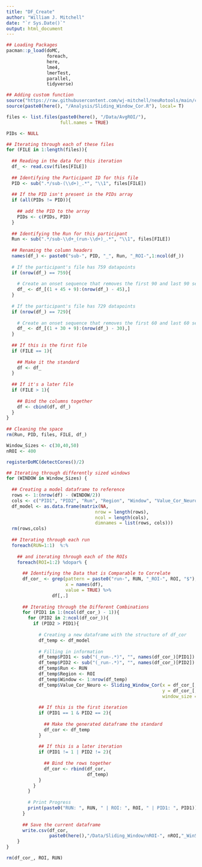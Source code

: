 ```yaml
---
title: "DF_Create"
author: "William J. Mitchell"
date: "`r Sys.Date()`"
output: html_document
---
```


```r
## Loading Packages
pacman::p_load(doMC,
               foreach,
               here, 
               lme4, 
               lmerTest, 
               parallel,
               tidyverse)

## Adding custom function
source("https://raw.githubusercontent.com/wj-mitchell/neuRotools/main/cormat_long.R", local= T)
source(paste0(here(), "/Analysis/Sliding_Window_Cor.R"), local= T)
```

```r
files <- list.files(paste0(here(), "/Data/AvgROI/"), 
                    full.names = TRUE)
```

```r
PIDs <- NULL
```

```r
## Iterating through each of these files
for (FILE in 1:length(files)){
  
  ## Reading in the data for this iteration
  df_ <- read.csv(files[FILE])
  
  ## Identifying the Participant ID for this file 
  PID <- sub(".*/sub-(\\d+)_.*", "\\1", files[FILE])
  
  ## If the PID isn't present in the PIDs array
  if (all(PIDs != PID)){
    
    ## add the PID to the array
    PIDs <- c(PIDs, PID)
  }
  
  ## Identifying the Run for this participant
  Run <- sub(".*/sub-\\d+_(run-\\d+)_.*", "\\1", files[FILE])
  
  ## Renaming the column headers
  names(df_) <- paste0("sub-", PID, "_", Run, "_ROI-",1:ncol(df_))
  
  # If the participant's file has 759 datapoints 
  if (nrow(df_) == 759){
    
    # Create an onset sequence that removes the first 90 and last 90 seconds, plus the 17 second buffer
    df_ <- df_[(1 + 45 + 9):(nrow(df_) - 45),]
  }
  
  # If the participant's file has 729 datapoints
  if (nrow(df_) == 729){
    
    # Create an onset sequence that removes the first 60 and last 60 seconds, plus the 17 second buffer
    df_ <- df_[(1 + 30 + 9):(nrow(df_) - 30),]
  }
  
  ## If this is the first file
  if (FILE == 1){
    
    ## Make it the standard
    df <- df_
  }
  
  ## If it's a later file
  if (FILE > 1){
    
    ## Bind the columns together
    df <- cbind(df, df_)
  }
}
  
## Cleaning the space
rm(Run, PID, files, FILE, df_)
```

```r
Window_Sizes <- c(30,40,50)
nROI <- 400
```

```r
registerDoMC(detectCores()/2)
```

```r
## Iterating through differently sized windows
for (WINDOW in Window_Sizes) {
  
  ## Creating a model dataframe to reference
  rows <- 1:(nrow(df) - (WINDOW/2))
  cols <- c("PID1", "PID2", "Run", "Region", "Window", "Value_Cor_Neuro")
  df_model <- as.data.frame(matrix(NA,
                                 nrow = length(rows), 
                                 ncol = length(cols),
                                 dimnames = list(rows, cols)))
  rm(rows,cols)
  
  ## Iterating through each run
  foreach(RUN=1:1)  %:% 
    
    ## and iterating through each of the ROIs
    foreach(ROI=1:2) %dopar% {
  
      ## Identifying the Data that is Comparable to Correlate
      df_cor_ <- grep(pattern = paste0("run-", RUN, "_ROI-", ROI, "$"),
                      x = names(df), 
                      value = TRUE) %>%
                 df[,.]
      
      ## Iterating through the Different Combinations
      for (PID1 in 1:(ncol(df_cor_) - 1)){
        for (PID2 in 2:ncol(df_cor_)){
          if (PID2 > PID1){
            
            # Creating a new dataframe with the structure of df_cor
            df_temp <- df_model
            
            # Filling in information
            df_temp$PID1 <- sub("(_run-.*)", "", names(df_cor_)[PID1])
            df_temp$PID2 <- sub("(_run-.*)", "", names(df_cor_)[PID2])
            df_temp$Run <- RUN
            df_temp$Region <- ROI
            df_temp$Window <- 1:nrow(df_temp)
            df_temp$Value_Cor_Neuro <- Sliding_Window_Cor(x = df_cor_[,PID1],
                                                          y = df_cor_[,PID2],
                                                          window_size = WINDOW)
            
            ## If this is the first iteration
            if (PID1 == 1 & PID2 == 2){
              
              ## Make the generated dataframe the standard
              df_cor <- df_temp
            }
            
            ## If this is a later iteration
            if (PID1 != 1 | PID2 != 2){
              
              ## Bind the rows together
              df_cor <- rbind(df_cor,
                              df_temp)
            }
          }
        }
        
        # Print Progress
        print(paste0("RUN: ", RUN, " | ROI: ", ROI, " | PID1: ", PID1))
      }
      
      ## Save the current dataframe
      write.csv(df_cor,
                paste0(here(),"/Data/Sliding_Window/nROI-", nROI,"_WinSize-", WINDOW,"_Run-",RUN,"_ROI-", ROI,".csv"))
    }
}
```

```r
rm(df_cor_, ROI, RUN)
```





